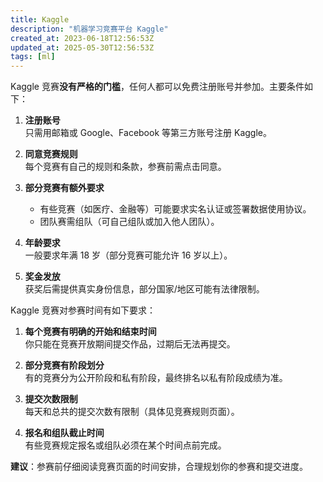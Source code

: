 ---
title: Kaggle
description: "机器学习竞赛平台 Kaggle"
created_at: 2023-06-18T12:56:53Z
updated_at: 2025-05-30T12:56:53Z
tags: [ml]
---

Kaggle 竞赛**没有严格的门槛**，任何人都可以免费注册账号并参加。主要条件如下：

1. **注册账号**  
   只需用邮箱或 Google、Facebook 等第三方账号注册 Kaggle。

2. **同意竞赛规则**  
   每个竞赛有自己的规则和条款，参赛前需点击同意。

3. **部分竞赛有额外要求**  
   - 有些竞赛（如医疗、金融等）可能要求实名认证或签署数据使用协议。
   - 团队赛需组队（可自己组队或加入他人团队）。

4. **年龄要求**  
   一般要求年满 18 岁（部分竞赛可能允许 16 岁以上）。

5. **奖金发放**  
   获奖后需提供真实身份信息，部分国家/地区可能有法律限制。

Kaggle 竞赛对参赛时间有如下要求：

1. **每个竞赛有明确的开始和结束时间**  
   你只能在竞赛开放期间提交作品，过期后无法再提交。

2. **部分竞赛有阶段划分**  
   有的竞赛分为公开阶段和私有阶段，最终排名以私有阶段成绩为准。

3. **提交次数限制**  
   每天和总共的提交次数有限制（具体见竞赛规则页面）。

4. **报名和组队截止时间**  
   有些竞赛规定报名或组队必须在某个时间点前完成。

**建议**：参赛前仔细阅读竞赛页面的时间安排，合理规划你的参赛和提交进度。